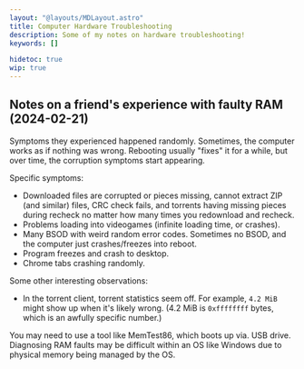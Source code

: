 ```yaml
---
layout: "@layouts/MDLayout.astro"
title: Computer Hardware Troubleshooting
description: Some of my notes on hardware troubleshooting!
keywords: []

hidetoc: true
wip: true
---
```


## Notes on a friend's experience with faulty RAM (2024-02-21)

Symptoms they experienced happened randomly. Sometimes, the computer works as if nothing was wrong. Rebooting usually "fixes" it for a while, but over time, the corruption symptoms start appearing.

Specific symptoms:

- Downloaded files are corrupted or pieces missing, cannot extract ZIP (and similar) files, CRC check fails, and torrents having missing pieces during recheck no matter how many times you redownload and recheck.
- Problems loading into videogames (infinite loading time, or crashes).
- Many BSOD with weird random error codes. Sometimes no BSOD, and the computer just crashes/freezes into reboot.
- Program freezes and crash to desktop.
- Chrome tabs crashing randomly.

Some other interesting observations:

- In the torrent client, torrent statistics seem off. For example, `4.2 MiB` might show up when it's likely wrong. (4.2 MiB is `0xffffffff` bytes, which is an awfully specific number.)

You may need to use a tool like MemTest86, which boots up via. USB drive. Diagnosing RAM faults may be difficult within an OS like Windows due to physical memory being managed by the OS.

